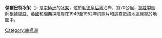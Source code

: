 {{coord|70|30|S|4|30|W|display=title|type:glacier_scale:2000000_source:GNIS}}

'''傑爾巴特冰架'''（{{lang-en|Jelbart Ice Shelf}}）是[[南極洲|南極洲]]的[[冰架|冰架]]，位於[[毛德皇后地|毛德皇后地]]沿岸，寬70公里，[[挪威|挪威]]製圖師根據[[挪威|挪威]]、[[英國|英國]]和[[瑞典|瑞典]]探險隊在1949至1952年的照片和調查把該地區繪製於地圖中。

{{Antarctica-geo-stub}}
[[Category:南極洲|Category:南極洲]]